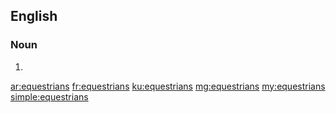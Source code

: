 ==English==

===Noun===
{{head|en|noun plural form}}

# {{plural of|equestrian|lang=en}}

[[ar:equestrians]]
[[fr:equestrians]]
[[ku:equestrians]]
[[mg:equestrians]]
[[my:equestrians]]
[[simple:equestrians]]